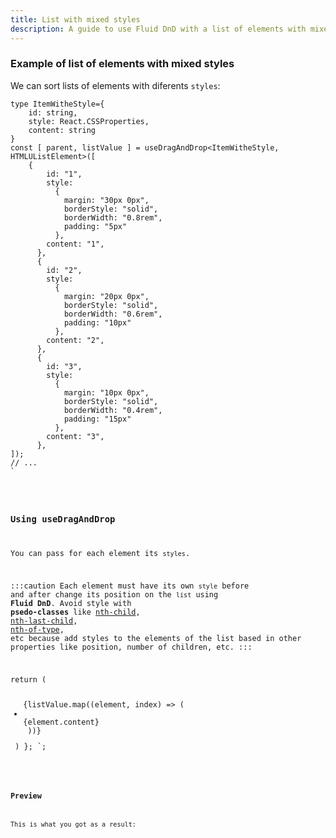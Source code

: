 ```yaml
---
title: List with mixed styles
description: A guide to use Fluid DnD with a list of elements with mixed styles.
---
```



### Example of list of elements with mixed styles

We can sort lists of elements with diferents `styles`:

    type ItemWitheStyle={
        id: string,
        style: React.CSSProperties,
        content: string
    }
    const [ parent, listValue ] = useDragAndDrop<ItemWitheStyle, HTMLUListElement>([
        {
            id: "1",
            style:
              { 
                margin: "30px 0px", 
                borderStyle: "solid", 
                borderWidth: "0.8rem", 
                padding: "5px"
              },
            content: "1",
          },
          {
            id: "2",
            style:
              { 
                margin: "20px 0px", 
                borderStyle: "solid", 
                borderWidth: "0.6rem", 
                padding: "10px"
              },
            content: "2",
          },
          {
            id: "3",
            style:
              {
                margin: "10px 0px", 
                borderStyle: "solid", 
                borderWidth: "0.4rem", 
                padding: "15px"
              },  
            content: "3",
          },
    ]);
    // ...
    `

<Code code={listOfNumbers} lang="tsx" />

### Using useDragAndDrop

You can pass for each element its `styles`.

:::caution
Each element must have its own `style` before and after change its position on the `list` using **Fluid DnD**. Avoid style with **psedo-classes** like [nth-child](https://developer.mozilla.org/es/docs/Web/CSS/:nth-last-child), [nth-last-child](https://developer.mozilla.org/es/docs/Web/CSS/:nth-last-child), [nth-of-type](https://developer.mozilla.org/es/docs/Web/CSS/:nth-of-type), etc because add styles to the elements of the list based in other properties like position, number of children, etc.
:::


   return (
        <ul ref={parent} className="block px-2 h-72">
            {listValue.map((element, index) => (
                <li className="border-solid pl-1 mt-1 border-2" data-index={index} key={element.id} style={element.style}>
                    {element.content}
                </li>
            ))}
        </ul>
    )
};
`;

<Code code={listOfNumberInsideDnD} lang="tsx" mark={highlightsDnD} />

### Preview

This is what you got as a result:

<div class="p-8 bg-[var(--sl-color-gray-6)] h-96">
  <SingleVerticalListWithDiferentStyles client:load />
</div>
